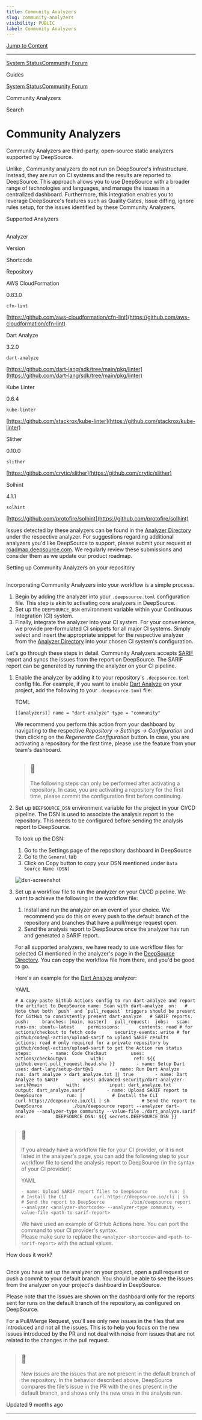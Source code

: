 ```yaml
---
title: Community Analyzers
slug: community-analyzers
visibility: PUBLIC
label: Community Analyzers
---
```

[Jump to Content](#content)

* * *

[System Status](https://deepsourcestatus.com/)[Community Forum](https://discuss.deepsource.com/)

Guides

[System Status](https://deepsourcestatus.com/)[Community Forum](https://discuss.deepsource.com/)

Community Analyzers

Search

Community Analyzers
===================

Community Analyzers are third-party, open-source static analyzers supported by DeepSource.

Unlike , Community analyzers do not run on DeepSource's infrastructure. Instead, they are run on CI systems and the results are reported to DeepSource. This approach allows you to use DeepSource with a broader range of technologies and languages, and manage the issues in a centralized dashboard. Furthermore, this integration enables you to leverage DeepSource's features such as Quality Gates, Issue diffing, ignore rules setup, for the issues identified by these Community Analyzers.

Supported Analyzers

[](#supported-analyzers)
-----------------------------------------------

Analyzer

Version

Shortcode

Repository

AWS CloudFormation

0.83.0

`cfn-lint`

[https://github.com/aws-cloudformation/cfn-lint](https://github.com/aws-cloudformation/cfn-lint)

Dart Analyze

3.2.0

`dart-analyze`

[https://github.com/dart-lang/sdk/tree/main/pkg/linter](https://github.com/dart-lang/sdk/tree/main/pkg/linter)

Kube Linter

0.6.4

`kube-linter`

[https://github.com/stackrox/kube-linter](https://github.com/stackrox/kube-linter)

Slither

0.10.0

`slither`

[https://github.com/crytic/slither](https://github.com/crytic/slither)

Solhint

4.1.1

`solhint`

[https://github.com/protofire/solhint](https://github.com/protofire/solhint)

Issues detected by these analyzers can be found in the [Analyzer Directory](https://app.deepsource.com/directory/) under the respective analyzer. For suggestions regarding additional analyzers you'd like DeepSource to support, please submit your request at [roadmap.deepsource.com](https://roadmap.deepsource.com). We regularly review these submissions and consider them as we update our product roadmap.

Setting up Community Analyzers on your repository

[](#setting-up-community-analyzers-on-your-repository)
-----------------------------------------------------------------------------------------------------------

Incorporating Community Analyzers into your workflow is a simple process.

1.  Begin by adding the analyzer into your `.deepsource.toml` configuration file. This step is akin to activating core analyzers in DeepSource.
2.  Set up the `DEEPSOURCE_DSN` environment variable within your Continuous Integration (CI) system.
3.  Finally, integrate the analyzer into your CI system. For your convenience, we provide pre-formulated CI snippets for all major CI systems. Simply select and insert the appropriate snippet for the respective analyzer from the [Analyzer Directory](https://app.deepsource.com/directory) into your chosen CI system's configuration.

Let's go through these steps in detail. Community Analyzers accepts [SARIF](https://sarifweb.azurewebsites.net/) report and syncs the issues from the report on DeepSource. The SARIF report can be generated by running the analyzer on your CI pipeline.

1.  Enable the analyzer by adding it to your repository's `.deepsource.toml` config file. For example, if you want to enable [Dart Analyze](https://app.deepsource.com/directory/analyzers/dart-analyze) on your project, add the following to your `.deepsource.toml` file:
    
    TOML
    
    `[[analyzers]] name = "dart-analyze" type = "community"`
    
    We recommend you perform this action from your dashboard by navigating to the respective _Repository → Settings → Configuration_ and then clicking on the _Regenerate Configuration_ button. In case, you are activating a repository for the first time, please use the feature from your team's dashboard.
    
    > 🚧
    > --
    > 
    > The following steps can only be performed after activating a repository. In case, you are activating a repository for the first time, please commit the configuration first before continuing.
    
2.  Set up `DEEPSOURCE_DSN` environment variable for the project in your CI/CD pipeline. The DSN is used to associate the analysis report to the repository. This needs to be configured before sending the analysis report to DeepSource.
    
    To look up the DSN:
    
    1.  Go to the Settings page of the repository dashboard in DeepSource
    2.  Go to the `General` tab
    3.  Click on Copy button to copy your DSN mentioned under `Data Source Name (DSN)`
    
    ![dsn-screenshot](https://files.readme.io/bd22ec7-In_1.png)
3.  Set up a workflow file to run the analyzer on your CI/CD pipeline. We want to achieve the following in the workflow file:
    
    1.  Install and run the analyzer on an event of your choice. We recommend you do this on every push to the default branch of the repository and branches that have a pull/merge request open.
    2.  Send the analysis report to DeepSource once the analyzer has run and generated a SARIF report.
    
    For all supported analyzers, we have ready to use workflow files for selected CI mentioned in the analyzer's page in the [DeepSource Directory](https://app.deepsource.com/directory/#community-analyzers). You can copy the workflow file from there, and you'd be good to go.
    
    Here's an example for the [Dart Analyze](https://app.deepsource.com/directory/analyzers/dart-analyze) analyzer:
    
    YAML
    
    ``# A copy-paste Github Actions config to run dart-analyze and report the artifact to DeepSource name: Scan with dart-analyze  on:   # Note that both `push` and `pull_request` triggers should be present for GitHub to consistently present dart-analyze   # SARIF reports.   push:     branches: [main, master]   pull_request:  jobs:   scan:     runs-on: ubuntu-latest     permissions:       contents: read # for actions/checkout to fetch code       security-events: write # for github/codeql-action/upload-sarif to upload SARIF results       actions: read # only required for a private repository by github/codeql-action/upload-sarif to get the Action run status     steps:       - name: Code Checkout         uses: actions/checkout@v3         with:           ref: ${{ github.event.pull_request.head.sha }}        - name: Setup Dart         uses: dart-lang/setup-dart@v1        - name: Run Dart Analyze         run: dart analyze > dart_analyze.txt || true        - name: Dart Analyze to SARIF         uses: advanced-security/dart-analyzer-sarif@main         with:           input: dart_analyze.txt           output: dart_analyze.sarif        - name: Upload SARIF report to DeepSource         run: |           # Install the CLI           curl https://deepsource.io/cli | sh            # Send the report to DeepSource           ./bin/deepsource report --analyzer dart-analyze --analyzer-type community --value-file ./dart_analyze.sarif          env:           DEEPSOURCE_DSN: ${{ secrets.DEEPSOURCE_DSN }}``
    

> 📘
> --
> 
> If you already have a workflow file for your CI provider, or it is not listed in the analyzer's page, you can add the following step to your workflow file to send the analysis report to DeepSource (in the syntax of your CI provider):
> 
> YAML
> 
> `- name: Upload SARIF report files to DeepSource        run: |          # Install the CLI          curl https://deepsource.io/cli | sh           # Send the report to DeepSource         ./bin/deepsource report --analyzer <analyzer-shortcode> --analyzer-type community --value-file <path-to-sarif-report>`
> 
> We have used an example of GitHub Actions here. You can port the command to your CI provider's syntax.  
> Please make sure to replace the `<analyzer-shortcode>` and `<path-to-sarif-report>` with the actual values.

How does it work?

[](#how-does-it-work)
------------------------------------------

Once you have set up the analyzer on your project, open a pull request or push a commit to your default branch. You should be able to see the issues from the analyzer on your project's dashboard in DeepSource.

Please note that the Issues are shown on the dashboard only for the reports sent for runs on the default branch of the repository, as configured on DeepSource.

For a Pull/Merge Request, you'll see only new issues in the files that are introduced and not all the issues. This is to help you focus on the new issues introduced by the PR and not deal with noise from issues that are not related to the changes in the pull request.

> 📘
> --
> 
> New issues are the issues that are not present in the default branch of the repository. In the behavior described above, DeepSource compares the file's issue in the PR with the ones present in the default branch, and shows only the new ones in the analysis run.

Updated 9 months ago

* * *
